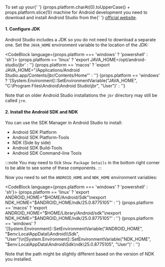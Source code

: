 
<p>
  To set up your{' '}
  {props.platform.charAt(0).toUpperCase() + props.platform.slice(1)} machine for
  Android development you need to download and install Android Studio from the{' '}
  <a href="https://developer.android.com/studio">official website</a>.
</p>

#### 1. Configure JDK

Android Studio includes a JDK so you do not need to download a separate one. Set the `JAVA_HOME` environment variable to the location of the JDK:

<CodeBlock language={props.platform === 'windows' ? 'powershell' : 'sh'}>
  {props.platform == 'linux' ? 'export JAVA_HOME=/opt/android-studio/jbr' : ''}
  {props.platform == 'macos'
    ? 'export JAVA_HOME="/Applications/Android Studio.app/Contents/jbr/Contents/Home"'
    : ''}
  {props.platform == 'windows'
    ? '[System.Environment]::SetEnvironmentVariable("JAVA_HOME", "C:\\Program Files\\Android\\Android Studio\\jbr", "User")'
    : ''}
</CodeBlock>

Note that on older Android Studio installations the `jbr` directory may still be called `jre`.

#### 2. Install the Android SDK and NDK

You can use the SDK Manager in Android Studio to install:

- Android SDK Platform
- Android SDK Platform-Tools
- NDK (Side by side)
- Android SDK Build-Tools
- Android SDK Command-line Tools

:::note
You may need to tick `Show Package Details` in the bottom right corner to be able to see some of these components.
:::

Now you need to set the `ANDROID_HOME` and `NDK_HOME` environment variables:

<CodeBlock language={props.platform === 'windows' ? 'powershell' : 'sh'}>
  {props.platform == 'linux'
    ? 'export ANDROID_HOME="$HOME/Android/Sdk"\nexport NDK_HOME="$ANDROID_HOME/ndk/25.0.8775105"'
    : ''}
  {props.platform == 'macos'
    ? 'export ANDROID_HOME="$HOME/Library/Android/sdk"\nexport NDK_HOME="$ANDROID_HOME/ndk/25.0.8775105"'
    : ''}
  {props.platform == 'windows'
    ? '[System.Environment]::SetEnvironmentVariable("ANDROID_HOME", "$env:LocalAppData\\Android\\Sdk", "User")\n[System.Environment]::SetEnvironmentVariable("NDK_HOME", "$env:LocalAppData\\Android\\Sdk\\ndk\\25.0.8775105", "User")'
    : ''}
</CodeBlock>

Note that the path might be slightly different based on the version of NDK you installed.
